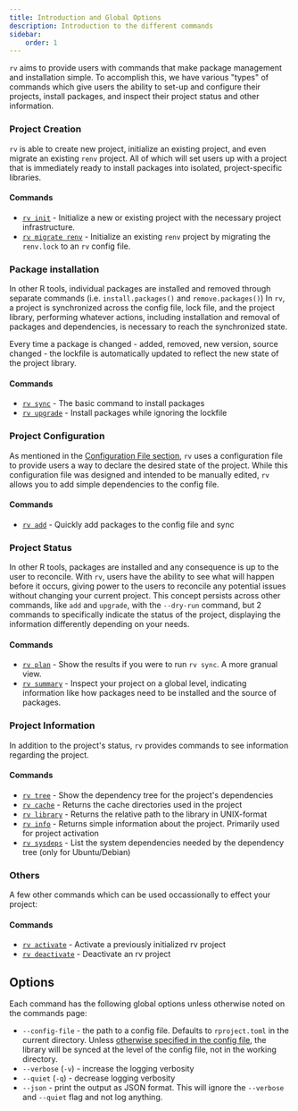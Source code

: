 ```yaml
---
title: Introduction and Global Options
description: Introduction to the different commands
sidebar:
    order: 1
---
```


`rv` aims to provide users with commands that make package management and installation simple. To accomplish this,
we have various "types" of commands which give users the ability to set-up and configure their projects, install packages, and
inspect their project status and other information.

### Project Creation
`rv` is able to create new project, initialize an existing project, and even migrate an existing `renv` project. 
All of which will set users up with a project that is immediately ready to install packages into isolated, project-specific libraries.

#### Commands
* [`rv init`](../init) - Initialize a new or existing project with the necessary project infrastructure.
* [`rv migrate renv`](../migrate_renv) - Initialize an existing `renv` project by migrating the `renv.lock` to an `rv` config file.

### Package installation
In other R tools, individual packages are installed and removed through separate commands (i.e. `install.packages()` and `remove.packages()`)
In `rv`, a project is synchronized across the config file, lock file, and the project library, performing whatever actions, 
including installation and removal of packages and dependencies, is necessary to reach the synchronized state.

Every time a package is changed - added, removed, new version, source changed - the lockfile is automatically updated to reflect
the new state of the project library.

#### Commands
* [`rv sync`](../sync) - The basic command to install packages
* [`rv upgrade`](../upgrade) - Install packages while ignoring the lockfile

### Project Configuration
As mentioned in the [Configuration File section](../../config/common_config), `rv` uses a configuration file to 
provide users a way to declare the desired state of the project. While this configuration file was designed and
intended to be manually edited, `rv` allows you to add simple dependencies to the config file.

#### Commands
* [`rv add`](../add) - Quickly add packages to the config file and sync

### Project Status
In other R tools, packages are installed and any consequence is up to the user to reconcile. With `rv`, users have the
ability to see what will happen before it occurs, giving power to the users to reconcile any potential issues without 
changing your current project. This concept persists across other commands, like `add` and `upgrade`, 
with the `--dry-run` command, but 2 commands to specifically indicate the status of the project, displaying the information
differently depending on your needs.

#### Commands
* [`rv plan`](../plan) - Show the results if you were to run `rv sync`. A more granual view.
* [`rv summary`](../summary) - Inspect your project on a global level, indicating information 
like how packages need to be installed and the source of packages.

### Project Information
In addition to the project's status, `rv` provides commands to see information regarding the project. 

#### Commands
* [`rv tree`](../tree) - Show the dependency tree for the project's dependencies
* [`rv cache`](../cache) - Returns the cache directories used in the project
* [`rv library`](../library) - Returns the relative path to the library in UNIX-format
* [`rv info`](../info) - Returns simple information about the project. Primarily used for project activation
* [`rv sysdeps`](../sysdeps) - List the system dependencies needed by the dependency tree (only for Ubuntu/Debian)

### Others
A few other commands which can be used occassionally to effect your project:

#### Commands
* [`rv activate`](../activation#rv-activate) - Activate a previously initialized rv project
* [`rv deactivate`](../activation#rv-deactivate) - Deactivate an rv project

## Options
Each command has the following global options unless otherwise noted on the commands page:
* `--config-file` - the path to a config file. Defaults to `rproject.toml` in the current directory. 
Unless [otherwise specified in the config file](../../config/additional_config#library), the library will be synced at the level of the config file, 
not in the working directory.
* `--verbose` (`-v`) - increase the logging verbosity
* `--quiet` (`-q`) - decrease logging verbosity
* `--json` - print the output as JSON format. This will ignore the `--verbose` and `--quiet` flag and not log anything.